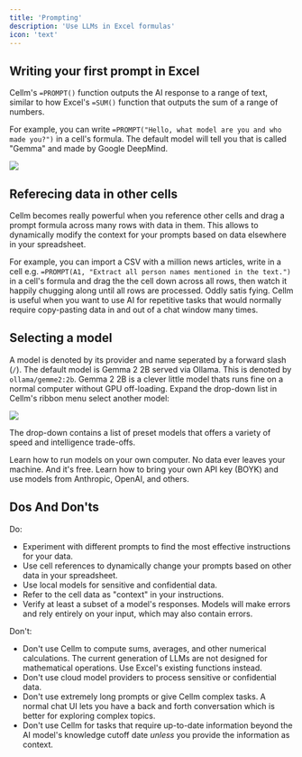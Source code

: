 ```yaml
---
title: 'Prompting'
description: 'Use LLMs in Excel formulas'
icon: 'text'
---
```


## Writing your first prompt in Excel
Cellm's `=PROMPT()` function outputs the AI response to a range of text, similar to how Excel's `=SUM()` function that outputs the sum of a range of numbers.  

For example, you can write `=PROMPT("Hello, what model are you and who made you?")` in a cell's formula. The default model will tell you that is called "Gemma" and made by Google DeepMind.

<Frame>
  <img src="/images/usage/first-prompt.png" />
</Frame>

## Referecing data in other cells

Cellm becomes really powerful when you reference other cells and drag a prompt formula across many rows with data in them. This allows to dynamically modify the context for your prompts based on data elsewhere in your spreadsheet.

For example, you can import a CSV with a million news articles, write in a cell e.g. `=PROMPT(A1, "Extract all person names mentioned in the text.")` in a cell's formula and drag the the cell down across all rows, then watch it happily chugging along until all rows are processed. Oddly satis fying. Cellm is useful when you want to use AI for repetitive tasks that would normally require copy-pasting data in and out of a chat window many times.




## Selecting a model
A model is denoted by its provider and name seperated by a forward slash (`/`). The default model is Gemma 2 2B served via Ollama. This is denoted by `ollama/gemme2:2b`. Gemma 2 2B is a clever little model thats runs fine on a normal computer without GPU off-loading. Expand the drop-down list in Cellm's ribbon menu select another model: 

<Frame caption="Select a model via the drop-down list.">
	<img src="/images/models/select-model.png" />
</Frame>

The drop-down contains a list of preset models that offers a variety of speed and intelligence trade-offs.

<CardGroup cols={2}>
  <Card
    title="Local Models"
    icon="server"
    href="/models/local-models">
    Learn how to run models on your own computer. No data ever leaves your machine. And it's free.
  </Card>
  <Card
    title="Hosted Models"
    icon="network-wired"
    href="/models/hosted-models">
    Learn how to bring your own API key (BOYK) and use models from Anthropic, OpenAI, and others. 
  </Card>
</CardGroup>

## Dos And Don'ts
Do:

- Experiment with different prompts to find the most effective instructions for your data.
- Use cell references to dynamically change your prompts based on other data in your spreadsheet.
- Use local models for sensitive and confidential data.
- Refer to the cell data as "context" in your instructions.
- Verify at least a subset of a model's responses. Models will make errors and rely entirely on your input, which may also contain errors.

Don't:

- Don't use Cellm to compute sums, averages, and other numerical calculations. The current generation of LLMs are not designed for mathematical operations. Use Excel's existing functions instead.
- Don't use cloud model providers to process sensitive or confidential data.
- Don't use extremely long prompts or give Cellm complex tasks. A normal chat UI lets you have a back and forth conversation which is better for exploring complex topics.
- Don't use Cellm for tasks that require up-to-date information beyond the AI model's knowledge cutoff date _unless_ you provide the information as context.